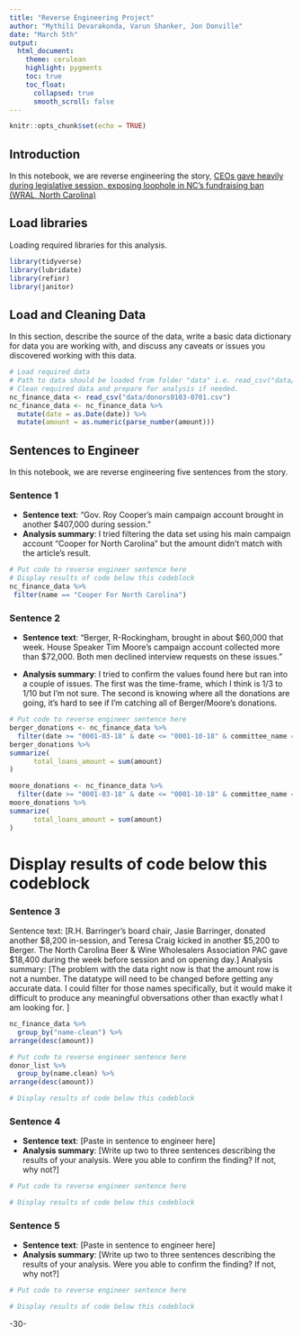 ```yaml
---
title: "Reverse Engineering Project"
author: "Mythili Devarakonda, Varun Shanker, Jon Donville"
date: "March 5th"
output:
  html_document:
    theme: cerulean
    highlight: pygments
    toc: true
    toc_float:
      collapsed: true
      smooth_scroll: false
---
```


```r
knitr::opts_chunk$set(echo = TRUE)
```

## Introduction 

In this notebook, we are reverse engineering the story, [CEOs gave heavily during legislative session, exposing loophole in NC's fundraising ban (WRAL, North Carolina)](https://www.wral.com/in-session-campaign-donations/17716104/)

## Load libraries

Loading required libraries for this analysis.

```r
library(tidyverse)
library(lubridate)
library(refinr)
library(janitor)
```

## Load and Cleaning Data

In this section, describe the source of the data, write a basic data dictionary for data you are working with, and discuss any caveats or issues you discovered working with this data. 

```r
# Load required data
# Path to data should be loaded from folder "data" i.e. read_csv("data/name_of_data.csv")
# Clean required data and prepare for analysis if needed. 
nc_finance_data <- read_csv("data/donors0103-0701.csv")
nc_finance_data <- nc_finance_data %>%
  mutate(date = as.Date(date)) %>% 
  mutate(amount = as.numeric(parse_number(amount)))
```

## Sentences to Engineer
In this notebook, we are reverse engineering five sentences from the story.

### Sentence 1

* **Sentence text**: “Gov. Roy Cooper's main campaign account brought in another $407,000 during session.”
* **Analysis summary**: I tried filtering the data set using his main campaign account "Cooper for North Carolina" but the amount didn't match with the article's result.

```r
# Put code to reverse engineer sentence here
# Display results of code below this codeblock
nc_finance_data %>% 
 filter(name == "Cooper For North Carolina")
```  


### Sentence 2

* **Sentence text**: “Berger, R-Rockingham, brought in about $60,000 that week. House Speaker Tim Moore's campaign account collected more than $72,000. Both men declined interview requests on these issues.”

* **Analysis summary**: I tried to confirm the values found here but ran into a couple of issues. The first was the time-frame, which I think is 1/3 to 1/10 but I'm not sure. The second is knowing where all the donations are going, it's hard to see if I'm catching all of Berger/Moore's donations.
```r
# Put code to reverse engineer sentence here
berger_donations <- nc_finance_data %>%  
  filter(date >= "0001-03-18" & date <= "0001-10-18" & committee_name == "PHILIP E BERGER COMM") 
berger_donations %>% 
summarize(
      total_loans_amount = sum(amount)
) 
```

```r
moore_donations <- nc_finance_data %>%  
  filter(date >= "0001-03-18" & date <= "0001-10-18" & committee_name == "FRIENDS OF TIM MOORE") 
moore_donations %>% 
summarize(
      total_loans_amount = sum(amount)
)
```
# Display results of code below this codeblock

### Sentence 3

Sentence text: [R.H. Barringer's board chair, Jasie Barringer, donated another $8,200 in-session, and Teresa Craig kicked in another $5,200 to Berger. The North Carolina Beer & Wine Wholesalers Association PAC gave $18,400 during the week before session and on opening day.]
Analysis summary: [The problem with the data right now is that the amount row is not a number. The datatype will need to be changed before getting any accurate data. I could filter for those names specifically, but it would make it difficult to produce any meaningful obversations other than exactly what I am looking for. ]

```r
nc_finance_data %>% 
  group_by("name-clean") %>%
arrange(desc(amount))
```

```r
# Put code to reverse engineer sentence here
donor_list %>% 
  group_by(name.clean) %>% 
arrange(desc(amount))

# Display results of code below this codeblock

```

### Sentence 4

* **Sentence text**: [Paste in sentence to engineer here]
* **Analysis summary**: [Write up two to three sentences describing the results of your analysis.  Were you able to confirm the finding? If not, why not?]

```r
# Put code to reverse engineer sentence here

# Display results of code below this codeblock

```

### Sentence 5

* **Sentence text**: [Paste in sentence to engineer here]
* **Analysis summary**: [Write up two to three sentences describing the results of your analysis.  Were you able to confirm the finding? If not, why not?]

```r
# Put code to reverse engineer sentence here

# Display results of code below this codeblock

```

-30-